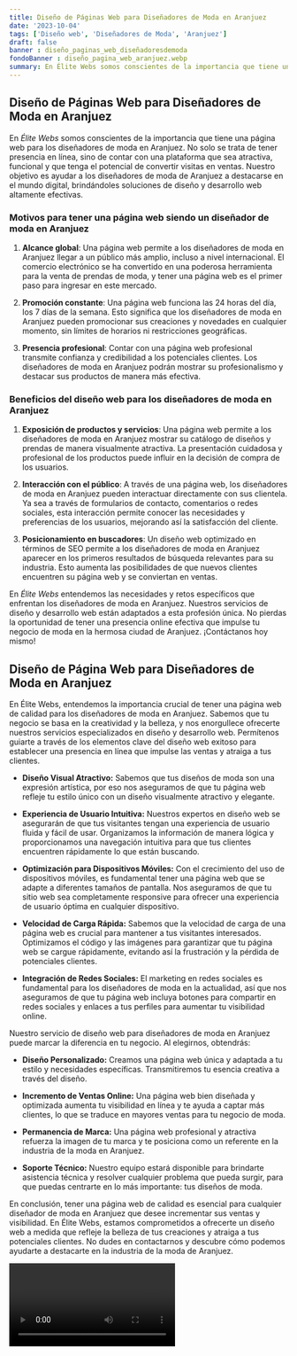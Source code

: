 ```yaml
---
title: Diseño de Páginas Web para Diseñadores de Moda en Aranjuez
date: '2023-10-04'
tags: ['Diseño web', 'Diseñadores de Moda', 'Aranjuez']
draft: false
banner : diseño_paginas_web_diseñadoresdemoda
fondoBanner : diseño_pagina_web_aranjuez.webp
summary: En Élite Webs somos conscientes de la importancia que tiene una página web para los diseñadores de moda en Aranjuez. No solo se trata de tener presencia en línea, sino de contar con una plataforma que sea atractiva, funcional y que tenga el potencial de convertir visitas en ventas. Nuestro objetivo es ayudar a los diseñadores de moda de Aranjuez a destacarse en el mundo digital, brindándoles soluciones de diseño y desarrollo web altamente efectivas.
---
```


## Diseño de Páginas Web para Diseñadores de Moda en Aranjuez

En *Élite Webs* somos conscientes de la importancia que tiene una página web para los diseñadores de moda en Aranjuez. No solo se trata de tener presencia en línea, sino de contar con una plataforma que sea atractiva, funcional y que tenga el potencial de convertir visitas en ventas. Nuestro objetivo es ayudar a los diseñadores de moda de Aranjuez a destacarse en el mundo digital, brindándoles soluciones de diseño y desarrollo web altamente efectivas.

### Motivos para tener una página web siendo un diseñador de moda en Aranjuez

1. **Alcance global**: Una página web permite a los diseñadores de moda en Aranjuez llegar a un público más amplio, incluso a nivel internacional. El comercio electrónico se ha convertido en una poderosa herramienta para la venta de prendas de moda, y tener una página web es el primer paso para ingresar en este mercado.

2. **Promoción constante**: Una página web funciona las 24 horas del día, los 7 días de la semana. Esto significa que los diseñadores de moda en Aranjuez pueden promocionar sus creaciones y novedades en cualquier momento, sin límites de horarios ni restricciones geográficas.

3. **Presencia profesional**: Contar con una página web profesional transmite confianza y credibilidad a los potenciales clientes. Los diseñadores de moda en Aranjuez podrán mostrar su profesionalismo y destacar sus productos de manera más efectiva.

### Beneficios del diseño web para los diseñadores de moda en Aranjuez

1. **Exposición de productos y servicios**: Una página web permite a los diseñadores de moda en Aranjuez mostrar su catálogo de diseños y prendas de manera visualmente atractiva. La presentación cuidadosa y profesional de los productos puede influir en la decisión de compra de los usuarios.

2. **Interacción con el público**: A través de una página web, los diseñadores de moda en Aranjuez pueden interactuar directamente con sus clientela. Ya sea a través de formularios de contacto, comentarios o redes sociales, esta interacción permite conocer las necesidades y preferencias de los usuarios, mejorando así la satisfacción del cliente.

3. **Posicionamiento en buscadores**: Un diseño web optimizado en términos de SEO permite a los diseñadores de moda en Aranjuez aparecer en los primeros resultados de búsqueda relevantes para su industria. Esto aumenta las posibilidades de que nuevos clientes encuentren su página web y se conviertan en ventas.

En *Élite Webs* entendemos las necesidades y retos específicos que enfrentan los diseñadores de moda en Aranjuez. Nuestros servicios de diseño y desarrollo web están adaptados a esta profesión única. No pierdas la oportunidad de tener una presencia online efectiva que impulse tu negocio de moda en la hermosa ciudad de Aranjuez. ¡Contáctanos hoy mismo!

<GifSeo />

<Cta />

## Diseño de Página Web para Diseñadores de Moda en Aranjuez

En Élite Webs, entendemos la importancia crucial de tener una página web de calidad para los diseñadores de moda en Aranjuez. Sabemos que tu negocio se basa en la creatividad y la belleza, y nos enorgullece ofrecerte nuestros servicios especializados en diseño y desarrollo web. Permítenos guiarte a través de los elementos clave del diseño web exitoso para establecer una presencia en línea que impulse las ventas y atraiga a tus clientes.

- **Diseño Visual Atractivo:** Sabemos que tus diseños de moda son una expresión artística, por eso nos aseguramos de que tu página web refleje tu estilo único con un diseño visualmente atractivo y elegante.

- **Experiencia de Usuario Intuitiva:** Nuestros expertos en diseño web se asegurarán de que tus visitantes tengan una experiencia de usuario fluida y fácil de usar. Organizamos la información de manera lógica y proporcionamos una navegación intuitiva para que tus clientes encuentren rápidamente lo que están buscando.

- **Optimización para Dispositivos Móviles:** Con el crecimiento del uso de dispositivos móviles, es fundamental tener una página web que se adapte a diferentes tamaños de pantalla. Nos aseguramos de que tu sitio web sea completamente responsive para ofrecer una experiencia de usuario óptima en cualquier dispositivo.

- **Velocidad de Carga Rápida:** Sabemos que la velocidad de carga de una página web es crucial para mantener a tus visitantes interesados. Optimizamos el código y las imágenes para garantizar que tu página web se cargue rápidamente, evitando así la frustración y la pérdida de potenciales clientes.

- **Integración de Redes Sociales:** El marketing en redes sociales es fundamental para los diseñadores de moda en la actualidad, así que nos aseguramos de que tu página web incluya botones para compartir en redes sociales y enlaces a tus perfiles para aumentar tu visibilidad online.

Nuestro servicio de diseño web para diseñadores de moda en Aranjuez puede marcar la diferencia en tu negocio. Al elegirnos, obtendrás:

- **Diseño Personalizado:** Creamos una página web única y adaptada a tu estilo y necesidades específicas. Transmitiremos tu esencia creativa a través del diseño.

- **Incremento de Ventas Online:** Una página web bien diseñada y optimizada aumenta tu visibilidad en línea y te ayuda a captar más clientes, lo que se traduce en mayores ventas para tu negocio de moda.

- **Permanencia de Marca:** Una página web profesional y atractiva refuerza la imagen de tu marca y te posiciona como un referente en la industria de la moda en Aranjuez.

- **Soporte Técnico:** Nuestro equipo estará disponible para brindarte asistencia técnica y resolver cualquier problema que pueda surgir, para que puedas centrarte en lo más importante: tus diseños de moda.

En conclusión, tener una página web de calidad es esencial para cualquier diseñador de moda en Aranjuez que desee incrementar sus ventas y visibilidad. En Élite Webs, estamos comprometidos a ofrecerte un diseño web a medida que refleje la belleza de tus creaciones y atraiga a tus potenciales clientes. No dudes en contactarnos y descubre cómo podemos ayudarte a destacarte en la industria de la moda de Aranjuez.

<Video />

<CtaBot job='Diseñadores de Moda' city='Aranjuez'/>

<Gmaps query='Aranjuez+españa+maps' />